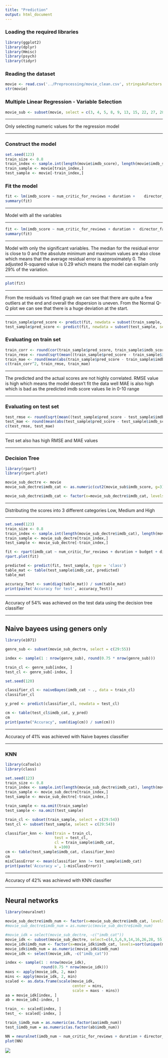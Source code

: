 ```yaml
---
title: "Prediction"
output: html_document
---
```


### Loading the required libraries

```r
library(ggplot2)
library(dplyr)
library(Hmisc)
library(psych)
library(tidyr)
```

### Reading the dataset

```r
movie <- read.csv('../Preprocessing/movie_clean.csv', stringsAsFactors = F)
str(movie)
```

### Multiple Linear Regression - Variable Selection


```r
movie_sub <- subset(movie, select = c(3, 4, 5, 8, 9, 13, 15, 22, 27, 28:53, 25, 26))
```

***

Only selecting numeric values for the regression model

***

### Construct the model

```r
set.seed(123)
train_size <- 0.8 
train_index <- sample.int(length(movie$imdb_score), length(movie$imdb_score) * train_size)
train_sample <- movie[train_index,]
test_sample <- movie[-train_index,]
```

### Fit the model 

```r
fit <- lm(imdb_score ~ num_critic_for_reviews + duration +    director_facebook_likes + actor_1_facebook_likes + gross + cast_total_facebook_likes + facenumber_in_poster + budget + movie_facebook_likes + Action + Adventure + Fantasy +  Thriller + Documentary + Romance + Animation + Comedy + Family + Musical +  Mystery + Western + Drama + History + Sport + Crime + Horror + War + Biography + Music + News + Short, data=train_sample)
summary(fit) 
```

***

Model with all the variables

***

```r
fit <- lm(imdb_score ~ num_critic_for_reviews + duration +  director_facebook_likes + actor_1_facebook_likes +  cast_total_facebook_likes + facenumber_in_poster + Action + Thriller + Documentary + Animation + Comedy + Family + Mystery + Drama + Crime + Horror + War + Biography + Music, data=train_sample)
summary(fit) 
```

***

Model with only the significant variables. The median for the residual error is close to 0 and the absolute minimum and maximum values are also close which means that the average residual error is approximately 0. The adjusted R-squared value is 0.29 which means the model can explain only 29% of the variation. 

***

```r
plot(fit)
```

***

From the residuals vs fitted graph we can see that there are quite a few outliers at the end and overall the dispersion is uneven. From the Normal Q-Q plot we can see that there is a huge deviation at the start.
 
***

```r
train_sample$pred_score <- predict(fit, newdata = subset(train_sample, select=c(imdb_score, num_critic_for_reviews, duration, director_facebook_likes, actor_1_facebook_likes, cast_total_facebook_likes, facenumber_in_poster, movie_facebook_likes, Action ,Adventure, Fantasy,Thriller, Documentary ,Romance ,Animation ,Comedy ,Family ,Musical ,Mystery, Western ,Drama ,History ,Sport ,Crime ,Horror,War ,Biography ,Music, News ,Short)))
test_sample$pred_score <- predict(fit, newdata = subset(test_sample, select=c(imdb_score, num_critic_for_reviews, duration, director_facebook_likes, actor_1_facebook_likes, cast_total_facebook_likes, facenumber_in_poster, movie_facebook_likes, Action ,Adventure, Fantasy,Thriller, Documentary ,Romance ,Animation ,Comedy ,Family ,Musical ,Mystery, Western ,Drama ,History ,Sport ,Crime ,Horror,War ,Biography ,Music, News ,Short)))
```

### Evaluating on train set

```r
train_corr <- round(cor(train_sample$pred_score, train_sample$imdb_score), 2)
train_rmse <- round(sqrt(mean((train_sample$pred_score - train_sample$imdb_score)^2)), 2)
train_mae <- round(mean(abs(train_sample$pred_score - train_sample$imdb_score)), 2)
c(train_corr^2, train_rmse, train_mae)
```

***

The predicted and the actual scores are not highly correlated.
RMSE value is high which means the model doesn't fit the data well
MAE is also high which is bad as the predicted imdb score values lie in 0-10 range

***

### Evaluating on test set

```r
test_rmse <- round(sqrt(mean((test_sample$pred_score - test_sample$imdb_score)^2)), 2)
test_mae <- round(mean(abs(test_sample$pred_score - test_sample$imdb_score)), 2)
c(test_rmse, test_mae)
```

***

Test set also has high RMSE and MAE values 

***

### Decision Tree

```r
library(rpart)
library(rpart.plot)
```

```r
movie_sub_dectre <- movie
movie_sub_dectre$imdb_cat <- as.numeric(cut2(movie_sub$imdb_score, g=3))

movie_sub_dectre$imdb_cat <- factor(x=movie_sub_dectre$imdb_cat, levels=sort(unique(movie_sub_dectre$imdb_cat)), labels = c("Low", "Medium", "High"))
```

***

Distributing the scores into 3 different categories Low, Medium and High

***

```r
set.seed(123)
train_size <- 0.8 
train_index <- sample.int(length(movie_sub_dectre$imdb_cat), length(movie_sub_dectre$imdb_cat) * train_size)
train_sample <- movie_sub_dectre[train_index,]
test_sample <- movie_sub_dectre[-train_index,]
```

```r
fit <- rpart(imdb_cat ~ num_critic_for_reviews + duration + budget + director_facebook_likes + actor_1_facebook_likes + cast_total_facebook_likes + facenumber_in_poster + movie_facebook_likes + Action + Adventure + Fantasy +  Thriller + Documentary + Romance + Animation + Comedy + Family + Musical +  Mystery + Western + Drama + History + Sport + Crime + Horror + War + Biography + Music + News + Short, data=train_sample, method = 'class')
rpart.plot(fit)
```

```r
predicted <- predict(fit, test_sample, type = 'class')
table_mat <- table(test_sample$imdb_cat, predicted)
table_mat
```

```r
accuracy_Test <- sum(diag(table_mat)) / sum(table_mat)
print(paste('Accuracy for test', accuracy_Test))
```

***

Accuracy of 54% was achieved on the test data using the decision tree classifier

***

## Naive bayees using geners only

```r
library(e1071)
```

```r
genre_sub <- subset(movie_sub_dectre, select = c(29:55))

index <- sample(1 : nrow(genre_sub), round(0.75 * nrow(genre_sub)))

train_cl <- genre_sub[index, ]
test_cl <- genre_sub[-index, ]

set.seed(120)  

classifier_cl <- naiveBayes(imdb_cat ~ ., data = train_cl)
classifier_cl
```

```r
y_pred <- predict(classifier_cl, newdata = test_cl)

cm <- table(test_cl$imdb_cat, y_pred)
cm
print(paste("Accuracy", sum(diag(cm)) / sum(cm)))
```

***

Accuracy of 41% was achieved with Naive bayees classifier

***

### KNN

```r
library(caTools)
library(class)
```

```r
set.seed(123)
train_size <- 0.8 
train_index <- sample.int(length(movie_sub_dectre$imdb_cat), length(movie_sub_dectre$imdb_cat) * train_size)
train_sample <- movie_sub_dectre[train_index,]
test_sample <- movie_sub_dectre[-train_index,]

train_sample <- na.omit(train_sample)
test_sample <- na.omit(test_sample)

train_cl <- subset(train_sample, select = c(29:54))
test_cl <- subset(test_sample, select = c(29:54))

classifier_knn <- knn(train = train_cl,
                      test = test_cl,
                      cl = train_sample$imdb_cat,
                      k =100)
cm <- table(test_sample$imdb_cat, classifier_knn)
cm
misClassError <- mean(classifier_knn != test_sample$imdb_cat)
print(paste('Accuracy =', 1-misClassError))
```

***

Accuracy of 42% was achieved with KNN classifier

***


## Neural networks

```r
library(neuralnet)
```

```r
movie_sub_dectre$imdb_num <- factor(x=movie_sub_dectre$imdb_cat, levels=sort(unique(movie_sub_dectre$imdb_cat)), labels = c(1,2,3))
#movie_sub_dectre$imdb_num = as.numeric(movie_sub_dectre$imdb_num)

#movie_idk = select(movie_sub_dectre, -c("imdb_cat"))
movie_idk <- subset(movie_sub_dectre, select=c(4,5,6,9,14,16,26,28, 55))
movie_idk$imdb_num <- factor(x=movie_idk$imdb_cat, levels=sort(unique(movie_idk$imdb_cat)), labels = c(1,2,3))
movie_idk$imdb_num = as.numeric(movie_idk$imdb_num)
movie_idk <- select(movie_idk, -c("imdb_cat"))
```

```r
index <- sample(1 : nrow(movie_idk),
                round(0.75 * nrow(movie_idk)))
maxs <- apply(movie_idk, 2, max)
mins <- apply(movie_idk, 2, min)
scaled <- as.data.frame(scale(movie_idk,
                              center = mins,
                              scale = maxs - mins))
aa = movie_idk[index, ]
ab = movie_idk[-index, ]

train_ <- scaled[index, ]
test_ <- scaled[-index, ]

train_$imdb_num = as.numeric(as.factor(aa$imdb_num))
test_$imdb_num = as.numeric(as.factor(ab$imdb_num))
```

```r
NN = neuralnet(imdb_num ~ num_critic_for_reviews + duration + director_facebook_likes + actor_1_facebook_likes + cast_total_facebook_likes + facenumber_in_poster + movie_facebook_likes, data=train_, hidden = 2)
plot(NN)
```
![](nn.png)
```r

```

```r

```

```r

```

```r

```

```r

```


